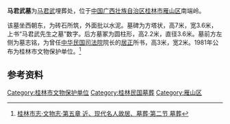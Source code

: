 {{文物保护单位
| 级别 = 市县级
| 省名 = 广西壮族自治区
| 市/县名 = 桂林市
| 图片 = 
| 名称 = 马君武墓
| 编号 = 
| 分类 = 近现代重要史迹及代表性建筑
| 时代 = 民国
| 所在 = [[桂林市|桂林市]][[雁山区|雁山区]]
| 登录 = 1981年
}}
'''马君武墓'''为[[马君武|马君武]]埋葬处，位于[[中国|中国]][[广西壮族自治区|广西壮族自治区]][[桂林市|桂林市]][[雁山区|雁山区]]南端岭。

该墓坐西朝东，为砖石所筑，外面批以水泥。墓碑为方塔状，高7米，宽3.6米，上书“马君武先生之墓”数字。后方墓冢为圆柱形，高2.2米，直径3.6米。墓前方左侧为墓志铭，为曾任[[中华民国司法院|中华民国司法院]]院长的[[居正|居正]]所书，高3米，宽2米。1981年公布为桂林市文物保护单位。<ref>[http://www.gxdqw.com/bin/mse.exe?seachword=&K=b&A=10&rec=225&run=13 桂林市志·文物志·第五章 近、现代名人故居、墓葬·第二节 墓葬]</ref>

==参考资料==

{{Reflist|2}}
[[Category:桂林市文物保护单位|Category:桂林市文物保护单位]]
[[Category:桂林民国墓葬|Category:桂林民国墓葬]]
[[Category:雁山区|Category:雁山区]]